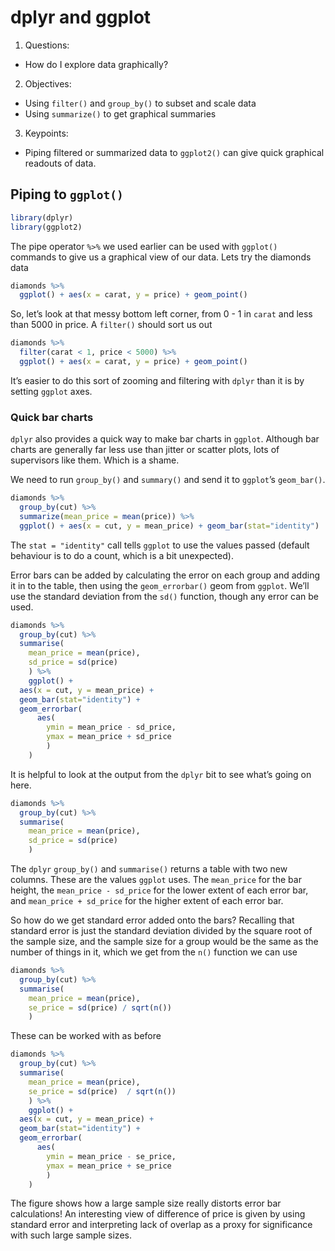 # dplyr and ggplot

1. Questions:
- How do I explore data graphically?
2. Objectives:
- Using `filter()` and `group_by()` to subset and scale data 
- Using `summarize()` to get graphical summaries
3. Keypoints:
- Piping filtered or summarized data to `ggplot2()` can give quick graphical readouts of data.


## Piping to `ggplot()`

```r
library(dplyr)
library(ggplot2)
```

The pipe operator `%>%` we used earlier can be used with `ggplot()` commands to give us a graphical view of our data. Lets try the diamonds data

```r
diamonds %>% 
  ggplot() + aes(x = carat, y = price) + geom_point()
```

So, let's look at that messy bottom left corner, from 0 - 1 in `carat` and less than 5000 in price. A `filter()` should sort us out

```r
diamonds %>%
  filter(carat < 1, price < 5000) %>%
  ggplot() + aes(x = carat, y = price) + geom_point()
```

It's easier to do this sort of zooming and filtering with `dplyr` than it is by setting `ggplot` axes. 

### Quick bar charts

`dplyr` also provides a quick way to make bar charts in `ggplot`. Although bar charts are generally far less use than jitter or scatter plots, lots of supervisors like them. Which is a shame.

We need to run `group_by()` and `summary()` and send it to `ggplot`'s `geom_bar()`.

```r
diamonds %>%
  group_by(cut) %>%
  summarize(mean_price = mean(price)) %>%
  ggplot() + aes(x = cut, y = mean_price) + geom_bar(stat="identity")
```

The `stat = "identity"` call tells `ggplot` to use the values passed (default behaviour is to do a count, which is a bit unexpected).

Error bars can be added by calculating the error on each group and adding it in to the table, then using the `geom_errorbar()` geom from `ggplot`. We'll use the standard deviation from the `sd()` function, though any error can be used.


```r
diamonds %>% 
  group_by(cut) %>%
  summarise(
    mean_price = mean(price), 
    sd_price = sd(price)
    ) %>%
    ggplot() + 
  aes(x = cut, y = mean_price) + 
  geom_bar(stat="identity") + 
  geom_errorbar(
      aes(
        ymin = mean_price - sd_price, 
        ymax = mean_price + sd_price
        ) 
    )

```

It is helpful to look at the output from the `dplyr` bit to see what's going on here.

```r
diamonds %>% 
  group_by(cut) %>%
  summarise(
    mean_price = mean(price), 
    sd_price = sd(price)
    )
```

The `dplyr` `group_by()` and `summarise()` returns a table with two new columns. These are the values `ggplot` uses. The `mean_price` for the bar height, the `mean_price - sd_price` for the lower extent of each error bar, and `mean_price + sd_price` for the higher extent of each error bar.

So how do we get standard error added onto the bars? Recalling that standard error is just the standard deviation divided by the square root of the sample size, and the sample size for a group would be the same as the number of things in it, which we get from the `n()` function we can use


```r
diamonds %>% 
  group_by(cut) %>%
  summarise(
    mean_price = mean(price), 
    se_price = sd(price) / sqrt(n())
    )
```

These can be worked with as before

```r
diamonds %>% 
  group_by(cut) %>%
  summarise(
    mean_price = mean(price), 
    se_price = sd(price)  / sqrt(n())
    ) %>%
    ggplot() + 
  aes(x = cut, y = mean_price) + 
  geom_bar(stat="identity") + 
  geom_errorbar(
      aes(
        ymin = mean_price - se_price, 
        ymax = mean_price + se_price
        ) 
    )

```

The figure shows how a large sample size really distorts error bar calculations! An interesting view of difference of price is given by using standard error and interpreting lack of overlap as a proxy for significance with such large sample sizes. 


